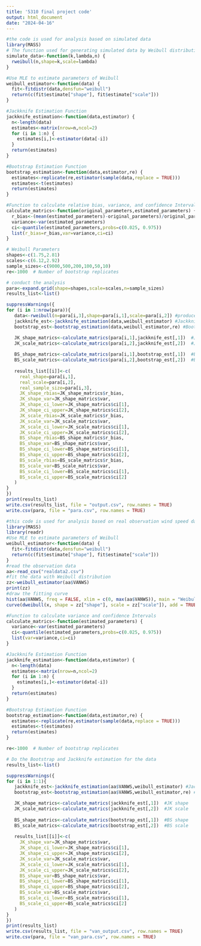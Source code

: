 ---
title: '5310 final project code'
output: html_document
date: "2024-04-16"
---

```{r 1}
#the code is used for analysis based on simulated data
library(MASS)
# The function used for generating simulated data by Weibull distribution
simulate_data<-function(k,lambda,n) {
  rweibull(n,shape=k,scale=lambda)
}

#Use MLE to estimate parameters of Weibull
weibull_estimator<-function(data) {
  fit<-fitdistr(data,densfun="weibull")
  return(c(fit$estimate["shape"], fit$estimate["scale"]))
}

#Jackknife Estimation Function
jackknife_estimation<-function(data,estimator) {
  n<-length(data)
  estimates<-matrix(nrow=n,ncol=2)
  for (i in 1:n) {
    estimates[i,]<-estimator(data[-i])
  }
  return(estimates)
}

#Bootstrap Estimation Function
bootstrap_estimation<-function(data,estimator,re) {
  estimates<-replicate(re,estimator(sample(data,replace = TRUE)))
  estimates<-t(estimates)
  return(estimates)
}

#Function to calculate relative bias, variance, and confidence Intervals
calculate_matrics<-function(original_parameters,estimated_parameters) {
  r_bias<-(mean(estimated_parameters)-original_parameters)/original_parameters*100
  variance<-var(estimated_parameters)
  ci<-quantile(estimated_parameters,probs=c(0.025, 0.975))
  list(r_bias=r_bias,var=variance,ci=ci)
}

# Weibull Parameters
shapes<-c(1.75,2.81)
scales<-c(6.12,2.92)
sample_sizes<-c(9000,500,200,100,50,10)
re<-1000  # Number of bootstrap replicates

# conduct the analysis
para<-expand.grid(shape=shapes,scale=scales,n=sample_sizes)
results_list<-list()

suppressWarnings({
for (i in 1:nrow(para)){
   data<-rweibull(n=para[i,3],shape=para[i,1],scale=para[i,2]) #produce the simulated data
   jackknife_est<-jackknife_estimation(data,weibull_estimator) #Jackknife estimate
   bootstrap_est<-bootstrap_estimation(data,weibull_estimator,re) #Bootstrap Estimate

   JK_shape_matrics<-calculate_matrics(para[i,1],jackknife_est[,1])  #JK shape 
   JK_scale_matrics<-calculate_matrics(para[i,2],jackknife_est[,2])  #JK scale
   
   BS_shape_matrics<-calculate_matrics(para[i,1],bootstrap_est[,1])  #BS shape
   BS_scale_matrics<-calculate_matrics(para[i,2],bootstrap_est[,2])  #BS scale
   
   results_list[[i]]<-c(
     real_shape=para[i,1],
     real_scale=para[i,2],
     real_sample_size=para[i,3],
     JK_shape_rbias=JK_shape_matrics$r_bias,
     JK_shape_var=JK_shape_matrics$var,
     JK_shape_ci_lower=JK_shape_matrics$ci[1],
     JK_shape_ci_upper=JK_shape_matrics$ci[2],
     JK_scale_rbias=JK_scale_matrics$r_bias,
     JK_scale_var=JK_scale_matrics$var,
     JK_scale_ci_lower=JK_scale_matrics$ci[1],
     JK_scale_ci_upper=JK_scale_matrics$ci[2],
     BS_shape_rbias=BS_shape_matrics$r_bias,
     BS_shape_var=BS_shape_matrics$var,
     BS_shape_ci_lower=BS_shape_matrics$ci[1],
     BS_shape_ci_upper=BS_shape_matrics$ci[2],
     BS_scale_rbias=BS_scale_matrics$r_bias,
     BS_scale_var=BS_scale_matrics$var,
     BS_scale_ci_lower=BS_scale_matrics$ci[1],
     BS_scale_ci_upper=BS_scale_matrics$ci[2]
   )
}
})
print(results_list)
write.csv(results_list, file = "output.csv", row.names = TRUE)
write.csv(para, file = "para.csv", row.names = TRUE)
```
   
   
   
```{r 2}
#this code is used for analysis based on real observation wind speed data
library(MASS)
library(readr)
#Use MLE to estimate parameters of Weibull
weibull_estimator<-function(data) {
  fit<-fitdistr(data,densfun="weibull")
  return(c(fit$estimate["shape"], fit$estimate["scale"]))
}
#read the observation data
aa<-read_csv("realdata2.csv")
#fit the data with Weibull distribution
zz<-weibull_estimator(aa$VANWS)
print(zz)
#draw the fitting curve
hist(aa$VANWS, freq = FALSE, xlim = c(0, max(aa$VANWS)), main = "Weibull Fit", xlab = "Wind Speed (WS)", col = "lightblue", border = "darkblue")
curve(dweibull(x, shape = zz["shape"], scale = zz["scale"]), add = TRUE, col = "red", lwd = 2)

#Function to calculate variance and confidence Intervals
calculate_matrics<-function(estimated_parameters) {
  variance<-var(estimated_parameters)
  ci<-quantile(estimated_parameters,probs=c(0.025, 0.975))
  list(var=variance,ci=ci)
}

#Jackknife Estimation Function
jackknife_estimation<-function(data,estimator) {
  n<-length(data)
  estimates<-matrix(nrow=n,ncol=2)
  for (i in 1:n) {
    estimates[i,]<-estimator(data[-i])
  }
  return(estimates)
}

#Bootstrap Estimation Function
bootstrap_estimation<-function(data,estimator,re) {
  estimates<-replicate(re,estimator(sample(data,replace = TRUE)))
  estimates<-t(estimates)
  return(estimates)
}

re<-1000  # Number of bootstrap replicates

# Do the Bootstrap and Jackknife estimation for the data
results_list<-list()

suppressWarnings({
for (i in 1:1){
   jackknife_est<-jackknife_estimation(aa$VANWS,weibull_estimator) #Jackknife estimate
   bootstrap_est<-bootstrap_estimation(aa$VANWS,weibull_estimator,re) #Bootstrap estimate

   JK_shape_matrics<-calculate_matrics(jackknife_est[,1])  #JK shape
   JK_scale_matrics<-calculate_matrics(jackknife_est[,2])  #JK scale
   
   BS_shape_matrics<-calculate_matrics(bootstrap_est[,1])  #BS shape
   BS_scale_matrics<-calculate_matrics(bootstrap_est[,2])  #BS scale
   
   results_list[[i]]<-c(
     JK_shape_var=JK_shape_matrics$var,
     JK_shape_ci_lower=JK_shape_matrics$ci[1],
     JK_shape_ci_upper=JK_shape_matrics$ci[2],
     JK_scale_var=JK_scale_matrics$var,
     JK_scale_ci_lower=JK_scale_matrics$ci[1],
     JK_scale_ci_upper=JK_scale_matrics$ci[2],
     BS_shape_var=BS_shape_matrics$var,
     BS_shape_ci_lower=BS_shape_matrics$ci[1],
     BS_shape_ci_upper=BS_shape_matrics$ci[2],
     BS_scale_var=BS_scale_matrics$var,
     BS_scale_ci_lower=BS_scale_matrics$ci[1],
     BS_scale_ci_upper=BS_scale_matrics$ci[2]
   )
}
})
print(results_list)
write.csv(results_list, file = "van_output.csv", row.names = TRUE)
write.csv(para, file = "van_para.csv", row.names = TRUE)
```
